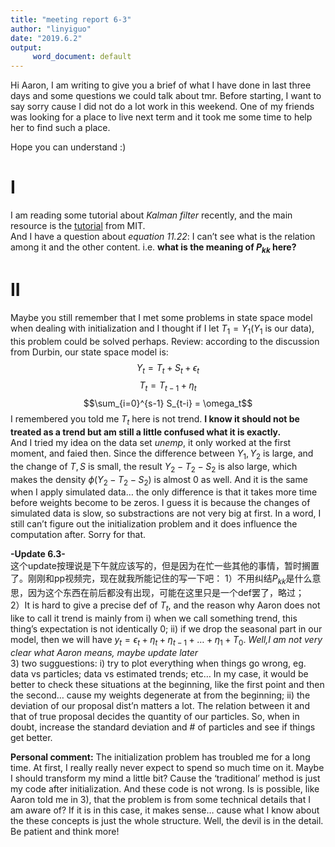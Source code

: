 ```yaml
---
title: "meeting report 6-3"
author: "linyiguo"
date: "2019.6.2"
output: 
     word_document: default
---
```


Hi Aaron, I am writing to give you a brief of what I have done in last three days and some questions we could talk about tmr. Before starting, I want to say sorry cause I did not do a lot work in this weekend. One of my friends was looking for a place to live next term and it took me some time to help her to find such a place.

Hope you can understand :)   

# I
I am reading some tutorial about *Kalman filter* recently, and the main resource is the [tutorial](http://web.mit.edu/kirtley/kirtley/binlustuff/literature/control/Kalman%20filter.pdf) from MIT.   
And I have a question about *equation 11.22*: I can't see what is the relation among it and the other content. i.e. **what is the meaning of $P_{kk}$ here? **   

# II
Maybe you still remember that I met some problems in state space model when dealing with initialization and I thought if I let $T_1 = Y_1$($Y_1$ is our data), this problem could be solved perhaps. Review: according to the discussion from Durbin, our state space model is:
$$Y_t = T_t + S_t + \epsilon_t$$
$$T_t = T_{t-1} + \eta_t$$
$$\sum_{i=0}^{s-1} S_{t-i} = \omega_t$$
I remembered you told me $T_t$ here is not trend. **I know it should not be treated as a trend but am still a little confused what it is exactly.**   
And I tried my idea on the data set *unemp*, it only worked at the first moment, and faied then. Since the difference between $Y_1,Y_2$ is large, and the change of $T,S$ is small, the result $Y_2-T_2-S_2$ is also large, which makes the density $\phi(Y_2-T_2-S_2)$ is almost 0 as well. And it is the same when I apply simulated data... the only difference is that it takes more time before weights become to be zeros. I guess it is because the changes of simulated data is slow, so substractions are not very big at first. In a word, I still can't figure out the initialization problem and it does influence the computation after. Sorry for that.

**-Update 6.3-**  
这个update按理说是下午就应该写的，但是因为在忙一些其他的事情，暂时搁置了。刚刚和pp视频完，现在就我所能记住的写一下吧：
1）不用纠结$P_{kk}$是什么意思，因为这个东西在前后都没有出现，可能在这里只是一个def罢了，略过；   
2）It is hard to give a precise def of $T_t$, and the reason why Aaron does not like to call it trend is mainly from i) when we call something trend, this thing's expectation is not identically 0; ii) if we drop the seasonal part in our model, then we will have $y_t=\epsilon_t+\eta_t+\eta_{t-1}+\dots+\eta_1+T_0$. *Well,I am not very clear what Aaron means, maybe update later*   
3) two sugguestions: i) try to plot everything when things go wrong, eg. data vs particles; data vs estimated trends; etc... In my case, it would be better to check these situations at the beginning, like the first point and then the second... cause my weights degenerate at from the beginning; ii) the deviation of our proposal dist'n matters a lot. The relation between it and that of true proposal decides the quantity of our particles. So, when in doubt, increase the standard deviation and # of particles and see if things get better.   

**Personal comment:** The initialization problem has troubled me for a long time. At first, I really really never expect to spend so much time on it. Maybe I should transform my mind a little bit? Cause the 'traditional' method is just my code after initialization. And these code is not wrong. Is is possible, like Aaron told me in 3), that the problem is from some technical details that I am aware of? If it is in this case, it makes sense... cause what I know about the these concepts is just the whole structure. Well, the devil is in the detail. Be patient and think more!




